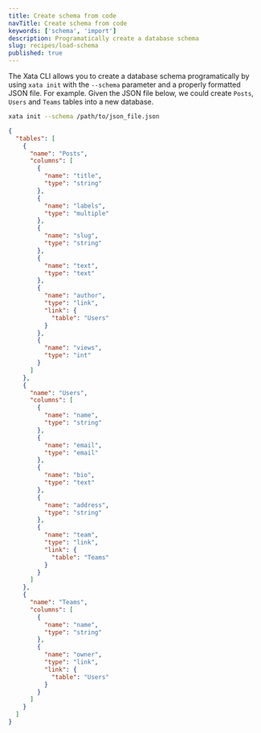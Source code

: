 ```yaml
---
title: Create schema from code
navTitle: Create schema from code
keywords: ['schema', 'import']
description: Programatically create a database schema 
slug: recipes/load-schema
published: true
---
```


The Xata CLI allows you to create a database schema programatically by using `xata init` with the `--schema` parameter and a properly formatted JSON file. For example. Given the JSON file below, we could create `Posts`, `Users` and `Teams` tables into a new database.

```sh
xata init --schema /path/to/json_file.json
```

```json
{
  "tables": [
    {
      "name": "Posts",
      "columns": [
        {
          "name": "title",
          "type": "string"
        },
        {
          "name": "labels",
          "type": "multiple"
        },
        {
          "name": "slug",
          "type": "string"
        },
        {
          "name": "text",
          "type": "text"
        },
        {
          "name": "author",
          "type": "link",
          "link": {
            "table": "Users"
          }
        },
        {
          "name": "views",
          "type": "int"
        }
      ]
    },
    {
      "name": "Users",
      "columns": [
        {
          "name": "name",
          "type": "string"
        },
        {
          "name": "email",
          "type": "email"
        },
        {
          "name": "bio",
          "type": "text"
        },
        {
          "name": "address",
          "type": "string"
        },
        {
          "name": "team",
          "type": "link",
          "link": {
            "table": "Teams"
          }
        }
      ]
    },
    {
      "name": "Teams",
      "columns": [
        {
          "name": "name",
          "type": "string"
        },
        {
          "name": "owner",
          "type": "link",
          "link": {
            "table": "Users"
          }
        }
      ]
    }
  ]
}
```
